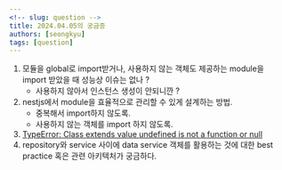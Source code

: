 ```yaml
---
<!-- slug: question -->
title: 2024.04.05의 궁금증
authors: [seongkyu]
tags: [question]
---
```


1. 모듈을 global로 import받거나, 사용하지 않는 객체도 제공하는 module을 import 받았을 때 성능상 이슈는 없나 ?
	- 사용하지 않아서 인스턴스 생성이 안되니깐 ?
2. nestjs에서 module을 효율적으로 관리할 수 있게 설계하는 방법.
	- 중복해서 import하지 않도록.
	- 사용하지 않는 객체를 import 하지 않도록.
3. [TypeError: Class extends value undefined is not a function or null](https://stackoverflow.com/questions/43176006/typeerror-class-extends-value-undefined-is-not-a-function-or-null)
4. repository와 service 사이에 data service 객체를 활용하는 것에 대한 best practice 혹은 관련 아키텍처가 궁금하다.